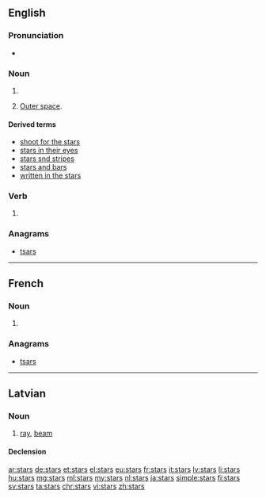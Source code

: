 ==English==

===Pronunciation===
* {{audio|en-us-stars.ogg|Audio (US)|lang=en}}

===Noun===
{{head|en|plural}}

# {{plural of|star|lang=en}}
# {{context|with “the”|lang=en}} [[outer space|Outer space]].

====Derived terms====
* [[shoot for the stars]]
* [[stars in their eyes]]
* [[stars snd stripes]]
* [[stars and bars]]
* [[written in the stars]]

===Verb===
{{head|en|verb form}}

# {{en-third-person singular of|star}}

===Anagrams===
* [[tsars#English|tsars]]

----

==French==

===Noun===
{{head|fr|plural|g=f-p}}

# {{plural of|star|lang=fr}}

===Anagrams===
* [[tsars#French|tsars]]

----

==Latvian==
{{wikipedia|lang=lv}}

===Noun===
{{lv-noun|m|1st}}

# [[ray]], [[beam]]

====Declension====
{{lv-decl-noun|star|s|1st}}

[[ar:stars]]
[[de:stars]]
[[et:stars]]
[[el:stars]]
[[eu:stars]]
[[fr:stars]]
[[it:stars]]
[[lv:stars]]
[[li:stars]]
[[hu:stars]]
[[mg:stars]]
[[ml:stars]]
[[my:stars]]
[[nl:stars]]
[[ja:stars]]
[[simple:stars]]
[[fi:stars]]
[[sv:stars]]
[[ta:stars]]
[[chr:stars]]
[[vi:stars]]
[[zh:stars]]